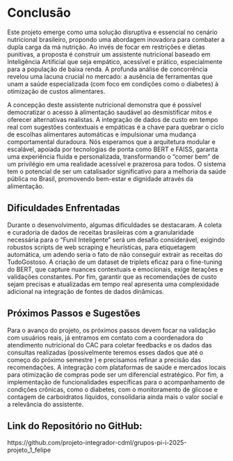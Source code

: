 # Conclusão

Este projeto emerge como uma solução disruptiva e essencial no cenário nutricional brasileiro, propondo uma abordagem inovadora para combater a dupla carga da má nutrição. Ao invés de focar em restrições e dietas punitivas, a proposta é construir um assistente nutricional baseado em Inteligência Artificial que seja empático, acessível e prático, especialmente para a população de baixa renda. A profunda análise de concorrência revelou uma lacuna crucial no mercado: a ausência de ferramentas que unam a saúde especializada (com foco em condições como o diabetes) à otimização de custos alimentares.

A concepção deste assistente nutricional demonstra que é possível democratizar o acesso à alimentação saudável ao desmistificar mitos e oferecer alternativas realistas. A integração de dados de custo em tempo real com sugestões contextuais e empáticas é a chave para quebrar o ciclo de escolhas alimentares automáticas e impulsionar uma mudança comportamental duradoura. Nós esperamos que a arquitetura modular e escalável, apoiada por tecnologias de ponta como BERT e FAISS, garanta uma experiência fluida e personalizada, transformando o "comer bem" de um privilégio em uma realidade acessível e prazerosa para todos. O sistema tem o potencial de ser um catalisador significativo para a melhoria da saúde pública no Brasil, promovendo bem-estar e dignidade através da alimentação.

## Dificuldades Enfrentadas
Durante o desenvolvimento, algumas dificuldades se destacaram. A coleta e curadoria de dados de receitas brasileiras com a granularidade necessária para o "Funil Inteligente" será um desafio considerável, exigindo robustos scripts de web scraping e heurísticas, para etiquetagem automática, um adendo seria o fato de não conseguir extrair as receitas do TudoGostoso. A criação de um dataset de triplets eficaz para o fine-tuning do BERT, que capture nuances contextuais e emocionais, exige iterações e validações constantes. Por fim, garantir que as recomendações de custo sejam precisas e atualizadas em tempo real apresenta uma complexidade adicional na integração de fontes de dados dinâmicas.

## Próximos Passos e Sugestões
Para o avanço do projeto, os próximos passos devem focar na validação com usuários reais, já entramos em contato com a coordenadora do atendimento nutricional do CAC para coletar feedbacks e os dados das consultas realizadas (possivelmente teremos esses dados que até o começo do próximo semestre ) e precisamos refinar a precisão das recomendações. A integração com plataformas de saúde e mercados locais para otimização de compras pode ser um diferencial estratégico. Por fim, a implementação de funcionalidades específicas para o acompanhamento de condições crônicas, como o diabetes, com o monitoramento de glicose e contagem de carboidratos líquidos, consolidaria ainda mais o valor social e a relevância do assistente.

## Link do Repositório no GitHub:

https://github.com/projeto-integrador-cdml/grupos-pi-i-2025-projeto_1_felipe
